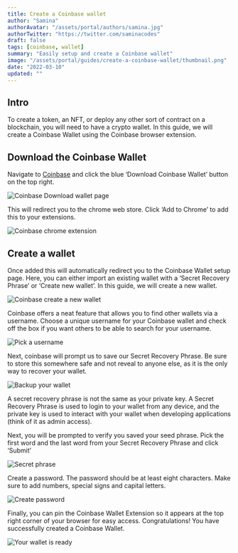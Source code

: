```yaml
---
title: Create a Coinbase wallet
author: "Samina"
authorAvatar: "/assets/portal/authors/samina.jpg"
authorTwitter: "https://twitter.com/saminacodes"
draft: false
tags: [coinbase, wallet]
summary: "Easily setup and create a Coinbase wallet"
image: "/assets/portal/guides/create-a-coinbase-wallet/thumbnail.png"
date: "2022-03-10"
updated: ""
---
```


## Intro

To create a token, an NFT, or deploy any other sort of contract on a blockchain, you will need to have a crypto wallet.
In this guide, we will create a Coinbase Wallet using the Coinbase browser extension. 
 
## Download the Coinbase Wallet

Navigate to [Coinbase](https://metamask.io/download.htm) and click the blue ‘Download Coinbase Wallet’ button on the top right.

![Coinbase Download wallet page](/assets/portal/guides/create-a-coinbase-wallet/1.png)

This will redirect you to the chrome web store. Click ‘Add to Chrome’ to add this to your extensions.

![Coinbase chrome extension](/assets/portal/guides/create-a-coinbase-wallet/2.png)

## Create a wallet

Once added this will automatically redirect you to the Coinbase Wallet setup page. Here, you can either import an existing wallet with a ‘Secret Recovery Phrase’ or ‘Create new wallet’. In this guide, we will create a new wallet.

![Coinbase create a new wallet](/assets/portal/guides/create-a-coinbase-wallet/3.png)

Coinbase offers a neat feature that allows you to find other wallets via a username. Choose a unique username for your Coinbase wallet and check off the box if you want others to be able to search for your username.

![Pick a username](/assets/portal/guides/create-a-coinbase-wallet/4.png)

Next, coinbase will prompt us to save our Secret Recovery Phrase. Be sure to store this somewhere safe and not reveal to anyone else, as it is the only way to recover your wallet.

![Backup your wallet](/assets/portal/guides/create-a-coinbase-wallet/5.png)

<MdxAlert>
A secret recovery phrase is not the same as your private key. A Secret Recovery Phrase is used to login to your wallet from any device, and the private key is used to interact with your wallet when developing applications (think of it as admin access).
</MdxAlert>

Next, you will be prompted to verify you saved your seed phrase. Pick the first word and the last word from your Secret Recovery Phrase and click ‘Submit’ 

![Secret phrase](/assets/portal/guides/create-a-coinbase-wallet/6.png)

Create a password. The password should be at least eight characters. Make sure to add numbers, special signs and capital letters.

![Create password](/assets/portal/guides/create-a-coinbase-wallet/7.png)

Finally, you can pin the Coinbase Wallet Extension so it appears at the top right corner of your browser for easy access. 
Congratulations! You have successfully created a Coinbase Wallet.

![Your wallet is ready](/assets/portal/guides/create-a-coinbase-wallet/8.png)